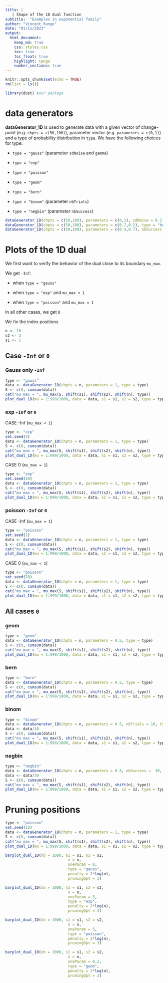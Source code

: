 ```yaml
---
title: | 
   | Shape of the 1D dual function
subtitle:  "Examples in exponential family"
author: "Vincent Runge"
date: "01/11/2023"
output:
  html_document:
    keep_md: true
    css: styles.css
    toc: true
    toc_float: true
    highlight: tango
    number_sections: true
---
```



```r
knitr::opts_chunk$set(echo = TRUE)
rm(list = ls())
```

```r
library(dust) #our package
```


# data generators

**dataGenerator_1D** is used to generate data with a given vector of change-point (e.g. `chpts = c(50,100)`), parameter vector (e.g. `parameters = c(0,1)`) and a type of probability distribution in `type`. We have the following choices for type:
  
- `type = "gauss"` (parameter `sdNoise` and `gamma`)

- `type = "exp"` 

- `type = "poisson"`

- `type = "geom"` 

- `type = "bern"` 

- `type = "binom"` (parameter `nbTrials`)

- `type = "negbin"` (parameter `nbSuccess`)

```r
dataGenerator_1D(chpts = c(50,100), parameters = c(0,1), sdNoise = 0.2, type = "gauss")
dataGenerator_1D(chpts = c(50,100), parameters = c(0.7,0.2), type = "bern")
dataGenerator_1D(chpts = c(50,100), parameters = c(0.4,0.7), nbSuccess = 10, type = "negbin")
```



# Plots of the 1D dual

We first want to verify the behavior of the dual close to its boundary `mu_max`.

We get `-Inf`:

- when `type = "gauss"` 

- when `type = "exp"` and  `mu_max < 1`

- when `type = "poisson"` and  `mu_max = 1`

In all other cases, we get `0`

We fix the index positions

```r
n <- 10
s2 <- 3
s1 <- 5
```

## Case `-Inf` or `0`

### Gauss only `-Inf`

```r
type <- "gauss"
data <- dataGenerator_1D(chpts = n, parameters = 1, type = type)
S <- c(0, cumsum(data))
cat("mu max = ", mu_max(S, shift(s1), shift(s2), shift(n), type))
plot_dual_1D(mu = 1:999/1000, data = data, s1 = s1, s2 = s2, type = type)
```


### exp `-Inf` or `0`

CASE -Inf (`mu_max < 1`)

```r
type <- "exp"
set.seed(3)
data <- dataGenerator_1D(chpts = n, parameters = 1, type = type)
S <- c(0, cumsum(data))
cat("mu max = ", mu_max(S, shift(s1), shift(s2), shift(n), type))
plot_dual_1D(mu = 1:999/1000, data = data, s1 = s1, s2 = s2, type = type, OP = FALSE)
```

CASE 0 (`mu_max = 1`)

```r
type <- "exp"
set.seed(10)
data <- dataGenerator_1D(chpts = n, parameters = 1, type = type)
S <- c(0, cumsum(data))
cat("mu max = ", mu_max(S, shift(s1), shift(s2), shift(n), type))
plot_dual_1D(mu = 1:999/1000, data = data, s1 = s1, s2 = s2, type = type, OP = FALSE)
```

### poisson `-Inf` or `0`

CASE -Inf (`mu_max = 1`)

```r
type <- "poisson"
set.seed(1)
data <- dataGenerator_1D(chpts = n, parameters = 1, type = type)
S <- c(0, cumsum(data))
cat("mu max = ", mu_max(S, shift(s1), shift(s2), shift(n), type))
plot_dual_1D(mu = 1:999/1000, data = data, s1 = s1, s2 = s2, type = type, OP = FALSE)
```

CASE 0 (`mu_max < 1`)

```r
type <- "poisson"
set.seed(70)
data <- dataGenerator_1D(chpts = n, parameters = 1, type = type)
S <- c(0, cumsum(data))
cat("mu max = ", mu_max(S, shift(s1), shift(s2), shift(n), type))
plot_dual_1D(mu = 1:999/1000, data = data, s1 = s1, s2 = s2, type = type, OP = FALSE)
```



## All cases `0`


### geom 

```r
type <- "geom"
data <- dataGenerator_1D(chpts = n, parameters = 0.5, type = type)
S <- c(0, cumsum(data))
cat("mu max = ", mu_max(S, shift(s1), shift(s2), shift(n), type))
plot_dual_1D(mu = 1:999/1000, data = data, s1 = s1, s2 = s2, type = type, OP = FALSE)
```


### bern 


```r
type <- "bern"
data <- dataGenerator_1D(chpts = n, parameters = 0.5, type = type)
S <- c(0, cumsum(data))
cat("mu max = ", mu_max(S, shift(s1), shift(s2), shift(n), type))
plot_dual_1D(mu = 1:999/1000, data = data, s1 = s1, s2 = s2, type = type, OP = FALSE)
```

### binom 

```r
type <- "binom"
data <- dataGenerator_1D(chpts = n, parameters = 0.5, nbTrials = 10, type = type)
data <- data/10
S <- c(0, cumsum(data))
cat("mu max = ", mu_max(S, shift(s1), shift(s2), shift(n), type))
plot_dual_1D(mu = 1:999/1000, data = data, s1 = s1, s2 = s2, type = type, OP = FALSE)
```


### negbin 

```r
type <- "negbin"
data <- dataGenerator_1D(chpts = n, parameters = 0.5, nbSuccess =  30, type = type)
data <- data/30
S <- c(0, cumsum(data))
cat("mu max = ", mu_max(S, shift(s1), shift(s2), shift(n), type))
plot_dual_1D(mu = 1:999/1000, data = data, s1 = s1, s2 = s2, type = type, OP = FALSE)
```



# Pruning positions


```r
type <- "poisson"
set.seed(12)
data <- dataGenerator_1D(chpts = n, parameters = 1, type = type)
S <- c(0, cumsum(data))
cat("mu max = ", mu_max(S, shift(s1), shift(s2), shift(n), type))
plot_dual_1D(mu = 1:999/1000, data = data, s1 = s1, s2 = s2, type = type, OP = TRUE)
```

```r
barplot_dual_1D(nb = 1000, s1 = s1, s2 = s2,
                            n = n,
                            oneParam = 0,
                            type = "gauss",
                            penalty = 2*log(n),
                            pruningOpt = 3)
```



```r
barplot_dual_1D(nb = 1000, s1 = s1, s2 = s2,
                            n = n,
                            oneParam = 5,
                            type = "exp",
                            penalty = 2*log(n),
                            pruningOpt = 3)
```




```r
barplot_dual_1D(nb = 1000, s1 = s1, s2 = s2,
                            n = n,
                            oneParam = 5,
                            type = "poisson",
                            penalty = 2*log(n),
                            pruningOpt = 3)
```




```r
barplot_dual_1D(nb = 1000, s1 = s1, s2 = s2,
                            n = n,
                            oneParam = 0.2,
                            type = "geom",
                            penalty = 2*log(n),
                            pruningOpt = 3)
```



